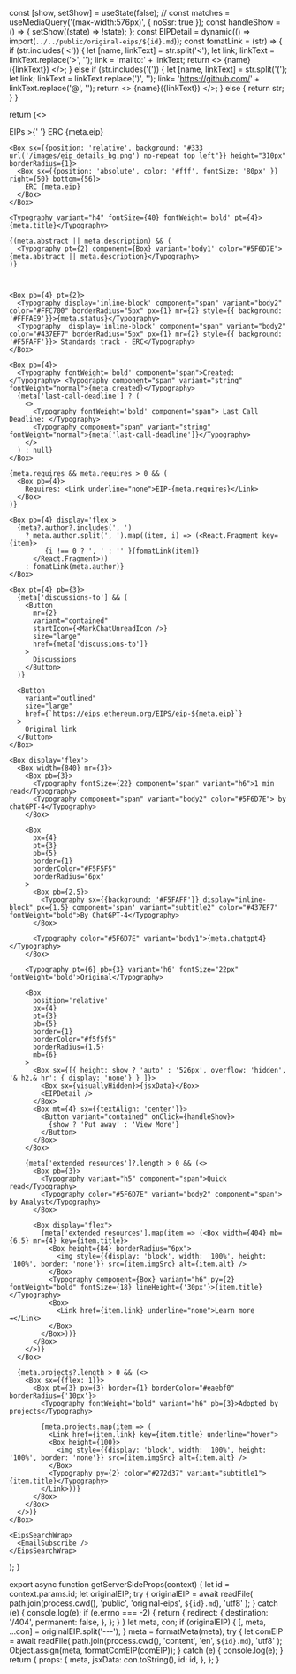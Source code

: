 
  const [show, setShow] = useState(false);
  // const matches = useMediaQuery('(max-width:576px)', { noSsr: true });
  const handleShow = () => {
    setShow((state) => !state);
  };
  const EIPDetail = dynamic(() => import(`../../public/original-eips/${id}.md`));
  const fomatLink = (str) => {
    if (str.includes('<')) {
      let [name, linkText] =  str.split('<');
      let link;
      linkText = linkText.replace('>', '');
      link = 'mailto:' + linkText;
      return <>
        {name}(<Link underline="hover" href={link}>{linkText}</Link>)
      </>;
    } else if (str.includes('(')) {
      let [name, linkText] =  str.split('(');
      let link;
      linkText = linkText.replace(')', '');
      link= 'https://github.com/' + linkText.replace('@', '');
      return <>
        {name}(<Link underline="hover" href={link}>{linkText}</Link>)
      </>;
    } else { 
      return str;
    }
  }

return (<>

<Head>
  <title>{meta.title}</title>
  <meta property="og:title" content={meta.title} key="title" />
  <meta
    property="og:description"
    content={meta.abstract || meta.description}
    key="description"
  />
</Head>

  <Box borderTop={1} borderColor="#EAEBF0" />
  
  <Container maxWidth="lg">
    <Box py={4}>
      EIPs &gt;{' '}
      <Link underline='none' href="#">
        ERC {meta.eip}
      </Link>
    </Box>

    <Box sx={{position: 'relative', background: "#333 url('/images/eip_details_bg.png') no-repeat top left"}} height="310px" borderRadius={1}>
      <Box sx={{position: 'absolute', color: '#fff', fontSize: '80px' }} right={50} bottom={56}>
        ERC {meta.eip}
      </Box>
    </Box>

    <Typography variant="h4" fontSize={40} fontWeight='bold' pt={4}>{meta.title}</Typography>

    {(meta.abstract || meta.description) && (
      <Typography pt={2} component={Box} variant='body1' color="#5F6D7E">{meta.abstract || meta.description}</Typography>
    )}



    <Box pb={4} pt={2}>
      <Typography display='inline-block' component="span" variant="body2" color="#FFC700" borderRadius="5px" px={1} mr={2} style={{ background: '#FFFAE9'}}>{meta.status}</Typography>
      <Typography  display='inline-block' component="span" variant="body2" color="#437EF7" borderRadius="5px" px={1} mr={2} style={{ background: '#F5FAFF'}}> Standards track - ERC</Typography>
    </Box>

    <Box pb={4}>
      <Typography fontWeight='bold' component="span">Created: </Typography> <Typography component="span" variant="string" fontWeight="normal">{meta.created}</Typography>
      {meta['last-call-deadline'] ? (
        <>
          <Typography fontWeight='bold' component="span"> Last Call Deadline: </Typography>
          <Typography component="span" variant="string" fontWeight="normal">{meta['last-call-deadline']}</Typography>
        </>
      ) : null}
    </Box>

    {meta.requires && meta.requires > 0 && (
      <Box pb={4}>
        Requires: <Link underline="none">EIP-{meta.requires}</Link>
      </Box>
    )}

    <Box pb={4} display='flex'>
      {meta?.author?.includes(', ')
        ? meta.author.split(', ').map((item, i) => (<React.Fragment key={item}>
             {i !== 0 ? ', ' : '' }{fomatLink(item)}
          </React.Fragment>))
        : fomatLink(meta.author)}
    </Box>

    <Box pt={4} pb={3}>
      {meta['discussions-to'] && (
        <Button
          mr={2}
          variant="contained"
          startIcon={<MarkChatUnreadIcon />}
          size="large"
          href={meta['discussions-to']}
        >
          Discussions
        </Button>
      )}

      <Button
        variant="outlined"
        size="large"
        href={`https://eips.ethereum.org/EIPS/eip-${meta.eip}`}
      >
        Original link
      </Button>
    </Box>

    <Box display='flex'>
      <Box width={840} mr={3}>
        <Box pb={3}>
          <Typography fontSize={22} component="span" variant="h6">1 min read</Typography>
          <Typography component="span" variant="body2" color="#5F6D7E"> by chatGPT-4</Typography>
        </Box>

        <Box
          px={4}
          pt={3}
          pb={5}
          border={1}
          borderColor="#F5F5F5"
          borderRadius="6px"
        >
          <Box pb={2.5}>
            <Typography sx={{background: '#F5FAFF'}} display="inline-block" px={1.5} component='span' variant="subtitle2" color="#437EF7" fontWeight="bold">By ChatGPT-4</Typography>
          </Box>

          <Typography color="#5F6D7E" variant="body1">{meta.chatgpt4}</Typography>
        </Box>

        <Typography pt={6} pb={3} variant='h6' fontSize="22px" fontWeight='bold'>Original</Typography>

        <Box
          position='relative'
          px={4}
          pt={3}
          pb={5}
          border={1}
          borderColor="#f5f5f5"
          borderRadius={1.5}
          mb={6}
        >
          <Box sx={[{ height: show ? 'auto' : '526px', overflow: 'hidden', '& h2,& hr': { display: 'none'} } ]}>
            <Box sx={visuallyHidden}>{jsxData}</Box>
            <EIPDetail />
          </Box>
          <Box mt={4} sx={{textAlign: 'center'}}>
            <Button variant="contained" onClick={handleShow}>
              {show ? 'Put away' : 'View More'}
            </Button>
          </Box>
        </Box>

        {meta['extended resources']?.length > 0 && (<>
          <Box pb={3}>
            <Typography variant="h5" component="span">Quick read</Typography>
            <Typography color="#5F6D7E" variant="body2" component="span"> by Analyst</Typography>
          </Box>

          <Box display="flex">
            {meta['extended resources'].map(item => (<Box width={404} mb={6.5} mr={4} key={item.title}>
              <Box height={84} borderRadius="6px">
                <img style={{display: 'block', width: '100%', height: '100%', border: 'none'}} src={item.imgSrc} alt={item.alt} />
              </Box>
              <Typography component={Box} variant="h6" py={2} fontWeight="bold" fontSize={18} lineHeight={'30px'}>{item.title}</Typography>
              <Box>
                <Link href={item.link} underline="none">Learn more →</Link>
              </Box>
            </Box>))}
          </Box>
        </>)}
      </Box>

      {meta.projects?.length > 0 && (<>
        <Box sx={{flex: 1}}>
          <Box pt={3} px={3} border={1} borderColor="#eaebf0" borderRadius={'10px'}>
            <Typography fontWeight="bold" variant="h6" pb={3}>Adopted by projects</Typography>

            {meta.projects.map(item => (
              <Link href={item.link} key={item.title} underline="hover">
              <Box height={100}>
                <img style={{display: 'block', width: '100%', height: '100%', border: 'none'}} src={item.imgSrc} alt={item.alt} />
              </Box>
              <Typography py={2} color="#272d37" variant="subtitle1">{item.title}</Typography>
            </Link>))}
          </Box>
        </Box>
      </>)}
    </Box>

    <EipsSearchWrap>
      <EmailSubscribe />
    </EipsSearchWrap>

  </Container>
</>);
}

export async function getServerSideProps(context) {
  let id = context.params.id;
  let originalEIP;
  try {
    originalEIP = await readFile(
      path.join(process.cwd(), 'public', 'original-eips', `${id}.md`),
      'utf8'
    );
  } catch (e) {
    console.log(e);
    if (e.errno === -2) {
      return {
        redirect: {
          destination: '/404',
          permanent: false,
        },
      };
    }
  }
  let meta, con;
  if (originalEIP) {
    [, meta, ...con] = originalEIP.split('---');
  }
  meta = formatMeta(meta);
  try {
    let comEIP = await readFile(
      path.join(process.cwd(), 'content', 'en', `${id}.md`),
      'utf8'
    );
    Object.assign(meta, formatComEIP(comEIP));
  } catch (e) {
    console.log(e);
  }
  return {
    props: {
      meta,
      jsxData: con.toString(),
      id: id,
    },
  };
}
